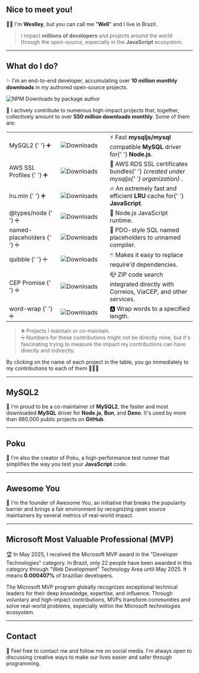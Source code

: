 
## Nice to meet you!

👋🏻 I'm **Weslley**, but you can call me "**Well**" and I live in Brazil.

> I impact **millions of developers** and projects around the world through the _open-source_, especially in the **JavaScript** ecosystem.

---

## What do I do?

✨ I'm an end-to-end developer, accumulating over **10 million monthly downloads** in my authored open-source projects.

<Link to='https://www.npmjs.com/~weslley.io'>
  <img
    loading='eager'
    src='https://img.shields.io/npm-stat/dm/weslley.io?style=flat-square&color=6c5ce7&logo=npm&logoColor=white&label=My%20NPM%20packages%20have%20been%20downloaded'
    alt='NPM Downloads by package author'
  />
</Link>

🚀 I actively contribute to numerous high-impact projects that, together, collectively amount to over **550 million downloads monthly**. Some of them are:

<div className='container'>
  <table>
    <tbody>
      <tr>
        <td>
          <Link to='https://github.com/sidorares/node-mysql2/pulls?q=is:merged+author:wellwelwel'>
            MySQL2
          </Link>{' '}
          ➕
        </td>
        <td width='117'>
          <Link to='https://www.npmjs.com/package/mysql2'>
            <img
              loading='lazy'
              src='https://img.shields.io/npm/dm/mysql2.svg?style=flat-square&color=6c5ce7&label=&logo=npm&logoColor=white'
              alt='Downloads'
            />
          </Link>
        </td>
        <td>
          ⚡️ Fast <b>mysqljs/mysql</b> compatible <b>MySQL</b> driver for{' '}
          <b>Node.js</b>.
        </td>
      </tr>
      <tr>
        <td>
          <Link to='https://github.com/mysqljs/aws-ssl-profiles/pulls?q=is:merged+author:wellwelwel'>
            AWS SSL Profiles
          </Link>{' '}
          ➕
        </td>
        <td>
          <Link to='https://www.npmjs.com/package/aws-ssl-profiles'>
            <img
              loading='lazy'
              src='https://img.shields.io/npm/dm/aws-ssl-profiles.svg?style=flat-square&color=6c5ce7&label=&logo=npm&logoColor=white'
              alt='Downloads'
            />
          </Link>
        </td>
        <td>
          📜 AWS RDS SSL certificates bundles{' '}
          <i>
            (created under <Link to='https://github.com/mysqljs'>mysqljs</Link>{' '}
            organization)
          </i>
          .
        </td>
      </tr>
      <tr>
        <td>
          <Link to='https://github.com/wellwelwel/lru.min/pulls?q=is:merged+author:wellwelwel'>
            lru.min
          </Link>{' '}
          ➕
        </td>
        <td>
          <Link to='https://www.npmjs.com/package/lru.min'>
            <img
              loading='lazy'
              src='https://img.shields.io/npm/dm/lru.min.svg?style=flat-square&color=6c5ce7&label=&logo=npm&logoColor=white'
              alt='Downloads'
            />
          </Link>
        </td>
        <td>
          🔥 An extremely fast and efficient <b>LRU</b> cache for{' '}
          <b>JavaScript</b>.
        </td>
      </tr>
      <tr>
        <td>
          <Link to='https://github.com/DefinitelyTyped/DefinitelyTyped/pulls?q=is:merged+author:wellwelwel'>
            @types/node
          </Link>{' '}
          ➗
        </td>
        <td>
          <Link to='https://www.npmjs.com/package/@types/node'>
            <img
              loading='lazy'
              src='https://img.shields.io/npm/dm/@types/node.svg?style=flat-square&color=6c5ce7&label=&logo=npm&logoColor=white'
              alt='Downloads'
            />
          </Link>
        </td>
        <td>🐢 Node.js JavaScript runtime.</td>
      </tr>
      <tr>
        <td>
          <Link to='https://github.com/mysqljs/named-placeholders/pulls?q=is:merged+author:wellwelwel'>
            named-placeholders
          </Link>{' '}
          ➗
        </td>
        <td>
          <Link to='https://www.npmjs.com/package/named-placeholders'>
            <img
              loading='lazy'
              src='https://img.shields.io/npm/dm/named-placeholders.svg?style=flat-square&color=6c5ce7&label=&logo=npm&logoColor=white'
              alt='Downloads'
            />
          </Link>
        </td>
        <td>🐬 PDO-style SQL named placeholders to unnamed compiler.</td>
      </tr>
      <tr>
        <td>
          <Link to='https://github.com/testdouble/quibble/pulls?q=is:merged+author:wellwelwel'>
            quibble
          </Link>{' '}
          ➗
        </td>
        <td>
          <Link to='https://www.npmjs.com/package/quibble'>
            <img
              loading='lazy'
              src='https://img.shields.io/npm/dm/quibble.svg?style=flat-square&color=6c5ce7&label=&logo=npm&logoColor=white'
              alt='Downloads'
            />
          </Link>
        </td>
        <td>🃏 Makes it easy to replace require'd dependencies.</td>
      </tr>
      <tr>
        <td>
          <Link to='https://github.com/BrasilAPI/cep-promise/pulls?q=is:merged+author:wellwelwel'>
            CEP Promise
          </Link>{' '}
          ➗
        </td>
        <td>
          <Link to='https://www.npmjs.com/package/cep-promise'>
            <img
              loading='lazy'
              src='https://img.shields.io/npm/dm/cep-promise.svg?style=flat-square&color=6c5ce7&label=&logo=npm&logoColor=white'
              alt='Downloads'
            />
          </Link>
        </td>
        <td>
          📪 ZIP code search integrated directly with Correios, ViaCEP, and
          other services.
        </td>
      </tr>
      <tr>
        <td>
          <Link to='https://github.com/aashutoshrathi/word-wrap/pulls?q=is:merged+author:wellwelwel'>
            word-wrap
          </Link>{' '}
          ➗
        </td>
        <td>
          <Link to='https://www.npmjs.com/package/@aashutoshrathi/word-wrap'>
            <img
              loading='lazy'
              src='https://img.shields.io/npm/dm/@aashutoshrathi/word-wrap.svg?style=flat-square&color=6c5ce7&label=&logo=npm&logoColor=white'
              alt='Downloads'
            />
          </Link>
        </td>
        <td>🅰 Wrap words to a specified length.</td>
      </tr>
    </tbody>
  </table>
</div>

> ➕ Projects I maintain or co-maintain.<br />
> ➗ Numbers for these contributions might not be directly mine, but it's fascinating trying to measure the impact my contributions can have directly and indirectly.

<Admonition type='tip'>
  By clicking on the name of each project in the table, you go immediately to my
  contributions to each of them 👨🏻‍💻
</Admonition>

---

## MySQL2

🐬 I'm proud to be a co-maintainer of **MySQL2**, the faster and most downloaded **MySQL** driver for **Node.js**, **Bun**, and **Deno**. It's used by <Link to='https://github.com/sidorares/node-mysql2/network/dependents'>more than 980,000 public projects</Link> on **GitHub**.

---

## Poku

🐷 I'm also the creator of <Link to='https://github.com/wellwelwel/poku'>Poku</Link>, a high-performance test runner that simplifies the way you test your **JavaScript** code.

---

## Awesome You

🐜 I'm the founder of <Link to='https://awesomeyou.io/'>Awesome You</Link>, an initiative that breaks the popularity barrier and brings a fair environment by recognizing open source maintainers by several metrics of real-world impact.

---

## Microsoft Most Valuable Professional (MVP)

🏆 In May 2025, I received the <Link to='https://mvp.microsoft.com/en-US/faq?section=mvp#mvp-program-information-0'>Microsoft MVP</Link> award in the "Developer Technologies" category. In Brazil, only 22 people have been awarded in this category through "Web Development" Technology Area until May 2025. It means <strong>0.000407%</strong> of <Link to="https://oglobo.globo.com/economia/tecnologia/noticia/2024/11/01/brasil-tem-3a-maior-comunidade-de-programadores-em-plataforma-fora-dos-eua-alta-foi-de-27percent-em-1-ano.ghtml">brazilian developers</Link>.

The Microsoft MVP program globally recognizes exceptional technical leaders for their deep knowledge, expertise, and influence. Through voluntary and high-impact contributions, MVPs transform communities and solve real-world problems, especially within the Microsoft technologies ecosystem.

---

## Contact

🤝 Feel free to contact me and follow me on social media. I'm always open to discussing creative ways to make our lives easier and safer through programming.
